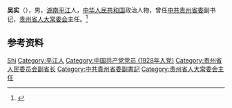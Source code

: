 {{Otheruses|other=名为吴实的其他人物|吴实}}

'''吴实'''（{{bd|1913年||1996年}}），男，[[湖南|湖南]][[平江|平江]]人，[[中华人民共和国|中华人民共和国]]政治人物，曾任[[中共贵州省委|中共贵州省委]]副书记，[[贵州省人大常委会|贵州省人大常委会]]主任。<ref>{{Cite book|title=贵州百科全书|author=孙淦, 庹文升, 何仁仲主编|publisher=中国大百科全书出版社|year=2005|isbn=9787500074069|location=贵阳|pages=}}</ref>

== 参考资料 ==
{{reflist}}

{{中国政治人物小作品}}
{{中华人民共和国贵州省正职领导人}}

{{Authority control}}
{{DEFAULTSORT:Wu shi}}
[[Category:吴姓|Shi]]
[[Category:平江人|Category:平江人]]
[[Category:中国共产党党员_(1928年入党)|Category:中国共产党党员 (1928年入党)]]
[[Category:贵州省人民委员会副省长|Category:贵州省人民委员会副省长]]
[[Category:中共貴州省委副書記|Category:中共貴州省委副書記]]
[[Category:贵州省人大常委会主任|Category:贵州省人大常委会主任]]